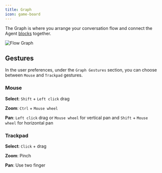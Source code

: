 ```yaml
---
title: Graph
icon: game-board
---
```


The Graph is where you arrange your conversation flow and connect the Agent [blocks](./blocks/overview) together.

<Frame style={{ maxWidth: '800px' }}>
  <img src="/images/flow.png" alt="Flow Graph" />
</Frame>

## Gestures

In the user preferences, under the `Graph Gestures` section, you can choose between `Mouse` and `Trackpad` gestures.

### Mouse

**Select**: `Shift` + `Left click` drag

**Zoom**: `Ctrl` + `Mouse wheel`

**Pan**: `Left click` drag or `Mouse wheel` for vertical pan and `Shift` + `Mouse wheel` for horizontal pan

### Trackpad

**Select**: `Click` + drag

**Zoom**: Pinch

**Pan**: Use two finger